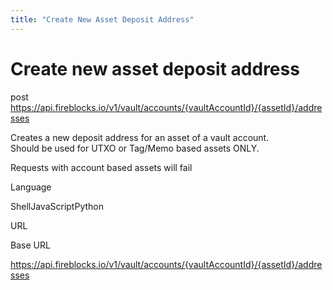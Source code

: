 ```yaml
---
title: "Create New Asset Deposit Address"
---
```

  
  # Create new asset deposit address

post https://api.fireblocks.io/v1/vault/accounts/{vaultAccountId}/{assetId}/addresses

Creates a new deposit address for an asset of a vault account.  
Should be used for UTXO or Tag/Memo based assets ONLY.

Requests with account based assets will fail

Language

ShellJavaScriptPython

URL

Base URL

https://api.fireblocks.io/v1/vault/accounts/{vaultAccountId}/{assetId}/addresses